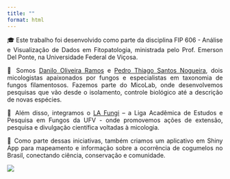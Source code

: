```yaml
---
title: ""
format: html
---
```


<p style="text-align: justify;">🎓 Este trabalho foi desenvolvido como parte da disciplina FIP 606 - Análise e Visualização de Dados em Fitopatologia, ministrada pelo Prof. Emerson Del Ponte, na Universidade Federal de Viçosa.</p>

<p style="text-align: justify;">‍🔬 Somos [Danilo Oliveira Ramos](https://www.linkedin.com/in/danilo-ramos-718146360/) e [Pedro Thiago Santos Nogueira](https://www.linkedin.com/in/pedro-thiago-santos-nogueira-0931271bb/), dois micologistas apaixonados por fungos e especialistas em taxonomia de fungos filamentosos. Fazemos parte do MicoLab, onde desenvolvemos pesquisas que vão desde o isolamento, controle biológico até a descrição de novas espécies.</p>

<p style="text-align: justify;">🍄 Além disso, integramos o [LA Fungi](https://www.instagram.com/lafungi.ufv/) – a Liga Acadêmica de Estudos e Pesquisa em Fungos da UFV - onde promovemos ações de extensão, pesquisa e divulgação científica voltadas à micologia.</p>

<p style="text-align: justify;">📲 Como parte dessas iniciativas, também criamos um aplicativo em Shiny App para mapeamento e informação sobre a ocorrência de cogumelos no Brasil, conectando ciência, conservação e comunidade.</p>

![](images/clipboard-2557491576.png)
